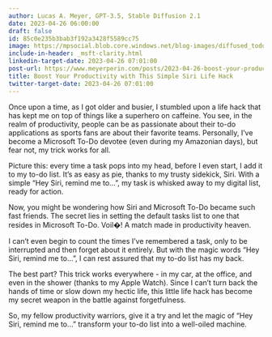 ```yaml
---
author: Lucas A. Meyer, GPT-3.5, Stable Diffusion 2.1
date: 2023-04-26 06:00:00
draft: false
id: 85c0e235b3bab3f192a3428f5589cc75
image: https://mpsocial.blob.core.windows.net/blog-images/diffused_todo-list.png
include-in-header: _msft-clarity.html
linkedin-target-date: 2023-04-26 07:01:00
post-url: https://www.meyerperin.com/posts/2023-04-26-boost-your-productivity-with-this-simple-siri-life-hack.html
title: Boost Your Productivity with This Simple Siri Life Hack
twitter-target-date: 2023-04-26 07:01:00
---
```


Once upon a time, as I got older and busier, I stumbled upon a life hack that has kept me on top of things like a superhero on caffeine. You see, in the realm of productivity, people can be as passionate about their to-do applications as sports fans are about their favorite teams. Personally, I've become a Microsoft To-Do devotee (even during my Amazonian days), but fear not, my trick works for all.

Picture this: every time a task pops into my head, before I even start, I add it to my to-do list. It's as easy as pie, thanks to my trusty sidekick, Siri. With a simple "Hey Siri, remind me to...", my task is whisked away to my digital list, ready for action.

Now, you might be wondering how Siri and Microsoft To-Do became such fast friends. The secret lies in setting the default tasks list to one that resides in Microsoft To-Do. Voil�! A match made in productivity heaven.

I can't even begin to count the times I've remembered a task, only to be interrupted and then forget about it entirely. But with the magic words "Hey Siri, remind me to...", I can rest assured that my to-do list has my back.

The best part? This trick works everywhere - in my car, at the office, and even in the shower (thanks to my Apple Watch). Since I can't turn back the hands of time or slow down my hectic life, this little life hack has become my secret weapon in the battle against forgetfulness.

So, my fellow productivity warriors, give it a try and let the magic of "Hey Siri, remind me to..." transform your to-do list into a well-oiled machine.